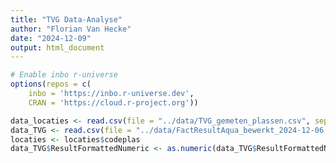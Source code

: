 ```yaml
---
title: "TVG Data-Analyse"
author: "Florian Van Hecke"
date: "2024-12-09"
output: html_document
---
```


```r
# Enable inbo r-universe
options(repos = c(
    inbo = 'https://inbo.r-universe.dev',
    CRAN = 'https://cloud.r-project.org'))
```

```r
data_locaties <- read.csv(file = "../data/TVG_gemeten_plassen.csv", sep = ";")
data_TVG <- read.csv(file = "../data/FactResultAqua_bewerkt_2024-12-06.csv", sep = ";")
locaties <- locaties$codeplas
data_TVG$ResultFormattedNumeric <- as.numeric(data_TVG$ResultFormattedNumeric)
```

```r

```

